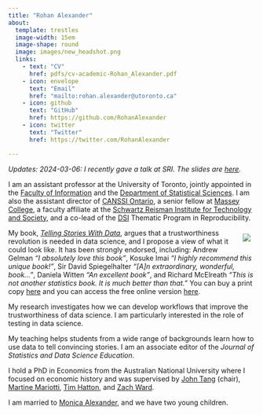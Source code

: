 ```yaml
---
title: "Rohan Alexander"
about:
  template: trestles
  image-width: 15em
  image-shape: round
  image: images/new_headshot.png
  links:
    - text: "CV"
      href: pdfs/cv-academic-Rohan_Alexander.pdf
    - icon: envelope
      text: "Email"
      href: "mailto:rohan.alexander@utoronto.ca"
    - icon: github
      text: "GitHub"
      href: https://github.com/RohanAlexander
    - icon: twitter
      text: "Twitter"
      href: https://twitter.com/RohanAlexander

---
```


*Updates: 2024-03-06: I recently gave a talk at SRI. The slides are [here](pdfs/2024-03-06-sri.pdf).*

I am an assistant professor at the University of Toronto, jointly appointed in the [Faculty of Information](https://ischool.utoronto.ca/profile/rohan-alexander/) and the [Department of Statistical Sciences](https://www.statistics.utoronto.ca/people/directories/all-faculty/rohan-alexander). I am also the assistant director of [CANSSI Ontario](https://canssiontario.utoronto.ca), a senior fellow at [Massey College](https://www.masseycollege.ca), a faculty affiliate at the [Schwartz Reisman Institute for Technology and Society](https://sr-institute.utoronto.ca/), and a co-lead of the [DSI](https://datasciences.utoronto.ca) Thematic Program in Reproducibility.

<img style="float:right; max-width: 50%; position: relative; padding: 10px; top: 0px;" src="images/tellingstorieswithdatapainting.png">

My book, *[Telling Stories With Data](https://www.tellingstorieswithdata.com/)*, argues that a trustworthiness revolution is needed in data science, and I propose a view of what it could look like. It has been strongly endorsed, including: Andrew Gelman *"I absolutely love this book"*, Kosuke Imai *"I highly recommend this unique book!"*, Sir David Spiegelhalter *"[A]n extraordinary, wonderful, book..."*, Daniela Witten *"An excellent book"*, and Richard McElreath *"This is not another statistics book. It is much better than that."* You can buy a print copy [here](https://www.routledge.com/Telling-Stories-with-Data-With-Applications-in-R/Alexander/p/book/9781032134772) and you can access the free online version [here](https://www.tellingstorieswithdata.com/).

My research investigates how we can develop workflows that improve the trustworthiness of data science. I am particularly interested in the role of testing in data science.

My teaching helps students from a wide range of backgrounds learn how to use data to tell convincing stories. I am an associate editor of the *Journal of Statistics and Data Science Education*.

I hold a PhD in Economics from the Australian National University where I focused on economic history and was supervised by [John Tang](https://sites.google.com/view/john-tang/home) (chair), [Martine Mariotti](https://researchers.anu.edu.au/researchers/mariotti-m), [Tim Hatton](https://researchers.anu.edu.au/researchers/hatton-tj), and [Zach Ward](https://sites.google.com/site/zachaward/).


I am married to [Monica Alexander](https://www.monicaalexander.com), and we have two young children.
